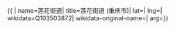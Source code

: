 {{ {{{1|PRC admin/showdata}}}|
name=莲花街道|
title=莲花街道 (重庆市)|
lat=|
lng=|
wikidata=Q103503872|
wikidata-original-name=|
arg={{{arg|}}}}}